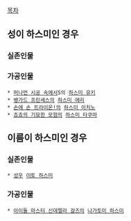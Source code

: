 [[목차]]

== 성이 하스미인 경우 ==
=== 실존인물 ===

=== 가공인물 ===
 * [[머나먼 시공 속에서]]5의 [[하스미 유키]]
 * [[뱅가드 프린세스]]의 [[하스미 에리]]
 * [[손에 손 트라이온!]]의 [[하스미 이치노]]
 * [[죠죠의 기묘한 모험]]의 [[하스미 타쿠마]]

== 이름이 하스미인 경우 ==
=== 실존인물 ===
 * [[성우]] [[이토 하스미]]

=== 가공인물 ===
 * [[아이돌 마스터 신데렐라 걸즈]]의 [[나가토미 하스미]]
